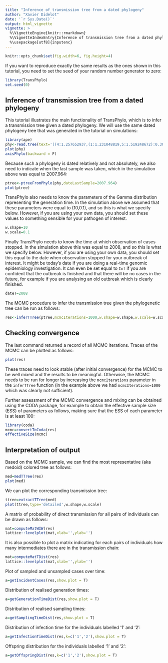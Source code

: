 ```yaml
---
title: "Inference of transmission tree from a dated phylogeny"
author: "Xavier Didelot"
date: '`r Sys.Date()`'
output: html_vignette
vignette: >
  %\VignetteEngine{knitr::rmarkdown}
  %\VignetteIndexEntry{Inference of transmission tree from a dated phylogeny}
  %\usepackage[utf8]{inputenc}
---
```

```r
knitr::opts_chunk$set(fig.width=6, fig.height=4) 
```

If you want to reproduce exactly the same results as the ones shown in this tutorial, you need to set the seed of your random number generator to zero:
```r
library(TransPhylo)
set.seed(0)
```

## Inference of transmission tree from a dated phylogeny

This tutorial illustrates the main functionality of TransPhylo, which is to infer a transmission tree given a dated phylogeny. We will use the same dated phylogeny tree that was generated in the tutorial on simulations:

```r
library(ape)
phy<-read.tree(text='((4:1.257652937,(1:1.231048819,5:1.519248672):0.303038892):0.784065883,(3:1.643413444,(6:0.656820028,2:0.007344035611):0.7562780805):1.293120815);')
plot(phy)
axisPhylo(backward = F)
```

Because such a phylogeny is dated relatively and not absolutely, we also need to indicate when the last sample was taken, which in the simulation above was equal to 2007.964:

```r
ptree<-ptreeFromPhylo(phy,dateLastSample=2007.964)
plot(ptree)
```

TransPhylo also needs to know the parameters of the Gamma distribution representing the generation time. In the simulation above we assumed that these parameters were equal to (10,0.1), and so this is what we specify below. However, if you are using your own data, you should set these values to something sensible for your pathogen of interest.
```r
w.shape=10
w.scale=0.1
```

Finally TransPhylo needs to know the time at which observation of cases stopped. In the simulation above this was equal to 2008, and so this is what we specify below. However, if you are using your own data, you should set this equal to the date when observation stopped for your outbreak of interest. It might be today's date if you are doing a real-time genomic epidemiology investigation. It can even be set equal to `Inf` if you are confident that the outbreak is finished and that there will be no cases in the future, for example if you are analysing an old outbreak which is clearly finished.
```r
dateT=2008
```

The MCMC procedure to infer the transmission tree given the phylogenetic tree can be run as follows:

```r
res<-inferTTree(ptree,mcmcIterations=1000,w.shape=w.shape,w.scale=w.scale,dateT=dateT)
```

## Checking convergence

The last command returned a record of all MCMC iterations. 
Traces of the MCMC can be plotted as follows:

```r
plot(res)
```

These traces need to look stable (after initial convergence) for the MCMC to be well mixed and the results to be meaningful. Otherwise, the MCMC needs to be run for longer by increasing the `mcmcIterations` parameter in the `inferTTree` function (in the example above we had `mcmcIterations=1000` which was clearly not sufficient).

Further assessment of the MCMC convergence and mixing can be obtained using the CODA package, for example to obtain the effective sample size (ESS) of parameters as follows, making sure that the ESS of each parameter is at least 100:
```r
library(coda)
mcmc=convertToCoda(res)
effectiveSize(mcmc)
```

## Interpretation of output

Based on the MCMC sample, we can find the most representative (aka medoid) colored tree as follows:

```r
med=medTTree(res)
plot(med)
```



We can plot the corresponding transmission tree:
```r
ttree=extractTTree(med)
plot(ttree,type='detailed',w.shape,w.scale)
```

A matrix of probability of direct transmission for all pairs of individuals can be drawn as follows:

```r
mat=computeMatWIW(res)
lattice::levelplot(mat,xlab='',ylab='')
```

It is also possible to plot a matrix indicating for each pairs of individuals how many intermediates there are in the transmission chain:
```r
mat=computeMatTDist(res)
lattice::levelplot(mat,xlab='',ylab='')
```

Plot of sampled and unsampled cases over time:
```r
a=getIncidentCases(res,show.plot = T)
```

Distribution of realised generation times:
```r
a=getGenerationTimeDist(res,show.plot = T)
```

Distribution of realised sampling times:
```r
a=getSamplingTimeDist(res,show.plot = T)
```

Distribution of infection time for the individuals labelled '1' and '2':

```r
a=getInfectionTimeDist(res,k=c('1','2'),show.plot = T)
```

Offspring distribution for the individuals labelled '1' and '2':

```r
a=getOffspringDist(res,k=c('1','2'),show.plot = T)
```